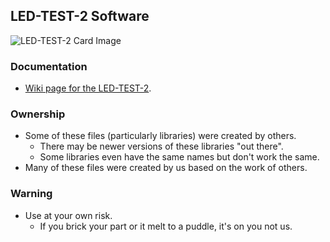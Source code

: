 == LED-TEST-2 Software ==

<img src="http://land-boards.com/blwiki/images/6/68/LED-Test-2-5291-512px.jpg" alt="LED-TEST-2 Card Image"></img>

=== Documentation ===

*[http://land-boards.com/wiki/index.php?title=LED-TEST-2 Wiki page for the LED-TEST-2].

=== Ownership ===

* Some of these files (particularly libraries) were created by others.
** There may be newer versions of these libraries "out there".
** Some libraries even have the same names but don't work the same.
* Many of these files were created by us based on the work of others.

=== Warning ===

* Use at your own risk.
** If you brick your part or it melt to a puddle, it's on you not us.

